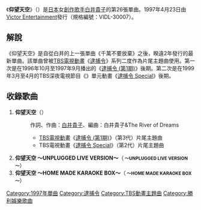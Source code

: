 {{unreferenced|time=2017-01-26T14:42:28+00:00}}
{{Infobox Single
| Name        = 仰望天空<br /><small>（{{lang|ja|空を見上げて}}）</small>
| Artist      = [[白井貴子_(歌手)|白井貴子]]
| Album       = 
| Released    = 1997年4月23日
| Recorded    = 
| Genre       = [[日本流行音樂|J-POP]]、[[動畫歌曲|動畫歌曲]]
| Length      = 
| Label       = [[勝利娛樂|Victor Entertainment]]
| Writer      = 白井貴子
| Producer    = 
| Certification  = 
| Chart position = 
| Last single = 千萬不要放棄<br />（1995年）
| This single = '''仰望天空'''<br />（1997年）
| Next single = [[Blooming_Days_(白井貴子單曲)|Blooming Days]]<br />（2001年）
|}}
《'''仰望天空'''》（{{lang-ja|空を見上げて}}）是[[日本|日本]]女[[創作歌手|創作歌手]][[白井貴子_(歌手)|白井貴子]]的第26張單曲。1997年4月23日由[[勝利娛樂|Victor Entertainment]]發行（規格編號：VIDL-30007）。

== 解說 ==
《仰望天空》是自從白井的上一張單曲《千萬不要放棄》之後，睽違2年發行的最新單曲。該單曲曾被[[TBS電視台|TBS]][[電視動畫|電視動畫]]《[[逮捕令_(動畫)|逮捕令]]》系列二度作為片尾主題曲使用。第一次是在1996年10月至1997年9月播出的《[[逮捕令_(動畫)#第1期|逮捕令 (第1期)]]》後期。第二次是在1999年3月至4月的TBS深夜電視節目《{{link-ja|Wonderful (電視節目)|ワンダフル (テレビ番組)|Wonderful}}》單元動畫《[[逮捕令_(動畫)#特別篇1|逮捕令 Special]]》後期。

== 收錄歌曲 ==
# '''仰望天空'''（'''<small>{{lang|ja|空を見上げて}}</small>'''）
#: 作詞、作曲：[[白井貴子_(歌手)|白井貴子]]、編曲：白井貴子&The River of Dreams
#:* [[TBS電視台|TBS]][[電視動畫|電視動畫]]《[[逮捕令_(動畫)#第1期|逮捕令 (第1期)]]》（第3代）片尾主題曲
#:* TBS電視動畫《[[逮捕令_(動畫)#特別篇1|逮捕令 Special]]》（第2代）片尾主題曲
# '''仰望天空 ～UNPLUGGED LIVE VERSION～'''（'''<small>{{lang|ja|空を見上げて}} ～UNPLUGGED LIVE VERSION～</small>'''）
# '''仰望天空 ～HOME MADE KARAOKE BOX～'''（'''<small>{{lang|ja|空を見上げて}} ～HOME MADE KARAOKE BOX～</small>'''）
{{Single-stub}}
{{白井貴子}}
{{逮捕令}}
{{DEFAULTSORT:Sora wo Miagete}}
[[Category:1997年單曲|Category:1997年單曲]]
[[Category:逮捕令|Category:逮捕令]]
[[Category:TBS動畫主題曲|Category:TBS動畫主題曲]]
[[Category:勝利娛樂歌曲|Category:勝利娛樂歌曲]]